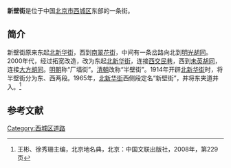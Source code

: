 {{Coord|39.9018391|116.3812245|type:landmark_region:CN-11_source:GoogleMaps|display=title}}
{{Infobox China Road
|路牌类型 = Beijing
|道路方向 = WE
|中文道路名称 =新壁街
|道路名称拼音 =XINBI JIE
|图片 =
|图片说明 = 
|道路属性 = 
|道路总长度 = 
|车速限制 = 
|行车线数量 = 
|所在地区 = [[北京市|北京市]][[西城区|西城区]]
|起点 =[[北新华街|北新华街]]
|终点 =[[未英胡同|未英胡同]]
|路段主要建筑 = [[吕祖阁|吕祖阁]]<br>[[北京市公安局|北京市公安局]]西城<br>分局新壁街办公楼
}}

'''新壁街'''是位于中国[[北京市|北京市]][[西城区|西城区]]东部的一条街。

==简介==
新壁街原来东起[[北新华街|北新华街]]，西到[[南翠花街|南翠花街]]，中间有一条岔路向北到[[明光胡同|明光胡同]]。2000年代，经过拓宽改造，改为东起[[北新华街|北新华街]]，连接[[西交民巷|西交民巷]]，西到[[未英胡同|未英胡同]]，连接[[大方胡同|大方胡同]]。[[明朝|明朝]]称“厂墙街”。[[清朝|清朝]]改称“半壁街”。1914年开辟[[北新华街|北新华街]]时，将半壁街分为东、西两段。1965年，[[北新华街|北新华街]]西侧段定名“新壁街”，并将东夹道并入。<ref name=bjdmd>王彬、徐秀珊主编，北京地名典，北京：中国文联出版社，2008年，第229页</ref>

==参考文献==
{{reflist}}

[[Category:西城区道路|Category:西城区道路]]